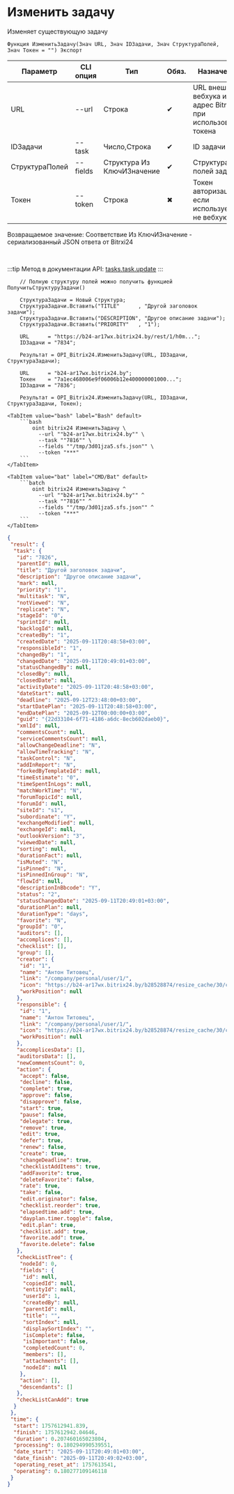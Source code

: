 ﻿---
sidebar_position: 4
description: Изменить задачу и другие функции для работы с Bitrix24 в Открытом пакете интеграций - бесплатной open-source библиотеке интеграций для 1С:Предприятие 8, OneScript и CLI
keywords: [1C, 1С, 1С:Предприятие, 1С:Предприятие 8.3, API, Интеграция, Сервисы, Обмен, OneScript, CLI, Bitrix24]
---


# Изменить задачу
 Изменяет существующую задачу



`Функция ИзменитьЗадачу(Знач URL, Знач IDЗадачи, Знач СтруктураПолей, Знач Токен = "") Экспорт`

  | Параметр | CLI опция | Тип | Обяз. | Назначение |
  |-|-|-|-|-|
  | URL | --url | Строка | &#x2714; | URL внешнего вебхука или адрес Bitrix24 при использовании токена |
  | IDЗадачи | --task | Число,Строка | &#x2714; | ID задачи |
  | СтруктураПолей | --fields | Структура Из КлючИЗначение | &#x2714; | Структура полей задачи |
  | Токен | --token | Строка | &#x2716; | Токен авторизации, если используется не вебхук |

  
  Возвращаемое значение:   Соответствие Из КлючИЗначение - сериализованный JSON ответа от Bitrxi24

<br/>

:::tip
Метод в документации API: [tasks.task.update](https://dev.1c-bitrix.ru/rest_help/tasks/task/tasks/tasks_task_update.php)
:::
<br/>



```bsl title="Пример использования для 1С:Предприятие/OneScript"
    // Полную структуру полей можно получить функцией ПолучитьСтруктуруЗадачи()

    СтруктураЗадачи = Новый Структура;
    СтруктураЗадачи.Вставить("TITLE"      , "Другой заголовок задачи");
    СтруктураЗадачи.Вставить("DESCRIPTION", "Другое описание задачи");
    СтруктураЗадачи.Вставить("PRIORITY"   , "1");

    URL      = "https://b24-ar17wx.bitrix24.by/rest/1/h0m...";
    IDЗадачи = "7834";

    Результат = OPI_Bitrix24.ИзменитьЗадачу(URL, IDЗадачи, СтруктураЗадачи);

    URL      = "b24-ar17wx.bitrix24.by";
    Токен    = "7a1ec468006e9f06006b12e400000001000...";
    IDЗадачи = "7836";

    Результат = OPI_Bitrix24.ИзменитьЗадачу(URL, IDЗадачи, СтруктураЗадачи, Токен);
```
    

 <Tabs>
  
    <TabItem value="bash" label="Bash" default>
        ```bash
            oint bitrix24 ИзменитьЗадачу \
              --url ""b24-ar17wx.bitrix24.by"" \
              --task ""7816"" \
              --fields ""/tmp/3d01jza5.sfs.json"" \
              --token "***"
        ```
    </TabItem>
  
    <TabItem value="bat" label="CMD/Bat" default>
        ```batch
            oint bitrix24 ИзменитьЗадачу ^
              --url ""b24-ar17wx.bitrix24.by"" ^
              --task ""7816"" ^
              --fields ""/tmp/3d01jza5.sfs.json"" ^
              --token "***"
        ```
    </TabItem>
</Tabs>


```json title="Результат"
{
 "result": {
  "task": {
   "id": "7826",
   "parentId": null,
   "title": "Другой заголовок задачи",
   "description": "Другое описание задачи",
   "mark": null,
   "priority": "1",
   "multitask": "N",
   "notViewed": "N",
   "replicate": "N",
   "stageId": "0",
   "sprintId": null,
   "backlogId": null,
   "createdBy": "1",
   "createdDate": "2025-09-11T20:48:58+03:00",
   "responsibleId": "1",
   "changedBy": "1",
   "changedDate": "2025-09-11T20:49:01+03:00",
   "statusChangedBy": null,
   "closedBy": null,
   "closedDate": null,
   "activityDate": "2025-09-11T20:48:58+03:00",
   "dateStart": null,
   "deadline": "2025-09-12T23:48:00+03:00",
   "startDatePlan": "2025-09-11T20:48:58+03:00",
   "endDatePlan": "2025-09-12T00:00:00+03:00",
   "guid": "{22d33104-6f71-4186-a6dc-8ecb602daeb0}",
   "xmlId": null,
   "commentsCount": null,
   "serviceCommentsCount": null,
   "allowChangeDeadline": "N",
   "allowTimeTracking": "N",
   "taskControl": "N",
   "addInReport": "N",
   "forkedByTemplateId": null,
   "timeEstimate": "0",
   "timeSpentInLogs": null,
   "matchWorkTime": "N",
   "forumTopicId": null,
   "forumId": null,
   "siteId": "s1",
   "subordinate": "Y",
   "exchangeModified": null,
   "exchangeId": null,
   "outlookVersion": "3",
   "viewedDate": null,
   "sorting": null,
   "durationFact": null,
   "isMuted": "N",
   "isPinned": "N",
   "isPinnedInGroup": "N",
   "flowId": null,
   "descriptionInBbcode": "Y",
   "status": "2",
   "statusChangedDate": "2025-09-11T20:49:01+03:00",
   "durationPlan": null,
   "durationType": "days",
   "favorite": "N",
   "groupId": "0",
   "auditors": [],
   "accomplices": [],
   "checklist": [],
   "group": [],
   "creator": {
    "id": "1",
    "name": "Антон Титовец",
    "link": "/company/personal/user/1/",
    "icon": "https://b24-ar17wx.bitrix24.by/b28528874/resize_cache/30/c0120a8d7c10d63c83e32398d1ec4d9e/main/d7e/d7e99cf556e4ab676463dae2c00ddfbb/a7e0af6899300e3c684caeca5c334d81.jpg",
    "workPosition": null
   },
   "responsible": {
    "id": "1",
    "name": "Антон Титовец",
    "link": "/company/personal/user/1/",
    "icon": "https://b24-ar17wx.bitrix24.by/b28528874/resize_cache/30/c0120a8d7c10d63c83e32398d1ec4d9e/main/d7e/d7e99cf556e4ab676463dae2c00ddfbb/a7e0af6899300e3c684caeca5c334d81.jpg",
    "workPosition": null
   },
   "accomplicesData": [],
   "auditorsData": [],
   "newCommentsCount": 0,
   "action": {
    "accept": false,
    "decline": false,
    "complete": true,
    "approve": false,
    "disapprove": false,
    "start": true,
    "pause": false,
    "delegate": true,
    "remove": true,
    "edit": true,
    "defer": true,
    "renew": false,
    "create": true,
    "changeDeadline": true,
    "checklistAddItems": true,
    "addFavorite": true,
    "deleteFavorite": false,
    "rate": true,
    "take": false,
    "edit.originator": false,
    "checklist.reorder": true,
    "elapsedtime.add": true,
    "dayplan.timer.toggle": false,
    "edit.plan": true,
    "checklist.add": true,
    "favorite.add": true,
    "favorite.delete": false
   },
   "checkListTree": {
    "nodeId": 0,
    "fields": {
     "id": null,
     "copiedId": null,
     "entityId": null,
     "userId": 1,
     "createdBy": null,
     "parentId": null,
     "title": "",
     "sortIndex": null,
     "displaySortIndex": "",
     "isComplete": false,
     "isImportant": false,
     "completedCount": 0,
     "members": [],
     "attachments": [],
     "nodeId": null
    },
    "action": [],
    "descendants": []
   },
   "checkListCanAdd": true
  }
 },
 "time": {
  "start": 1757612941.839,
  "finish": 1757612942.04646,
  "duration": 0.207460165023804,
  "processing": 0.180294990539551,
  "date_start": "2025-09-11T20:49:01+03:00",
  "date_finish": "2025-09-11T20:49:02+03:00",
  "operating_reset_at": 1757613541,
  "operating": 0.180277109146118
 }
}
```
